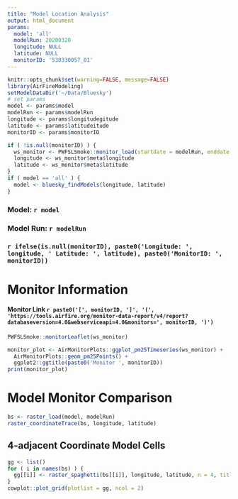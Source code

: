 ```yaml
---
title: "Model Location Analysis"
output: html_document
params: 
  model: 'all' 
  modelRun: 20200320
  longitude: NULL
  latitude: NULL
  monitorID: '530330057_01'
---
```


```r
knitr::opts_chunk$set(warning=FALSE, message=FALSE)
library(AirFireModeling)
setModelDataDir('~/Data/Bluesky')
# set params 
model <- params$model
modelRun <- params$modelRun
longitude <- params$longitudegitude 
latitude <- params$latitudeitude
monitorID <- params$monitorID
```


```r
if ( !is.null(monitorID) ) {
  ws_monitor <- PWFSLSmoke::monitor_load(startdate = modelRun, enddate = modelRun + 3, monitorIDs = monitorID)
  longitude <- ws_monitor$meta$longitude
  latitude <- ws_monitor$meta$latitude
}
if ( model == 'all' ) {
  model <- bluesky_findModels(longitude, latitude)
}
```

### Model: `r model` 

### Model Run: `r modelRun` 

### `r ifelse(is.null(monitorID), paste0('Longitude: ', longitude, ' Latitude: ', latitude), paste0('MonitorID: ', monitorID))`


# Monitor Information 

#### Monitor Link `r paste0('[', monitorID, ']', '(', 'https://tools.airfire.org/monitor-data-report/v4/report?databaseversion=4.0&webserviceapi=4.0&monitors=', monitorID, ')')`

```r
PWFSLSmoke::monitorLeaflet(ws_monitor)
```

```r
monitor_plot <- AirMonitorPlots::ggplot_pm25Timeseries(ws_monitor) + 
  AirMonitorPlots::geom_pm25Points() + 
  ggplot2::ggtitle(paste0('Monitor ', monitorID))
print(monitor_plot)
```

# Model Monitor Comparison

```r
bs <- raster_load(model, modelRun)
raster_coordinateTrace(bs, longitude, latitude)
```

## 4-adjacent Coordinate Model Cells

```r
gg <- list() 
for ( i in names(bs) ) {
  gg[[i]] <- raster_spaghetti(bs[[i]], longitude, latitude, n = 4, title = i)
}
cowplot::plot_grid(plotlist = gg, ncol = 2)
```

